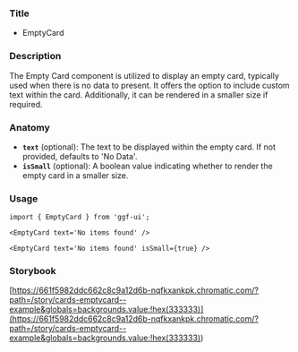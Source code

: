 ### Title

- EmptyCard

### Description

The Empty Card component is utilized to display an empty card, typically used when there is no data to present. It offers the option to include custom text within the card. Additionally, it can be rendered in a smaller size if required.

### Anatomy

- **`text`** (optional): The text to be displayed within the empty card. If not provided, defaults to 'No Data'.
- **`isSmall`** (optional): A boolean value indicating whether to render the empty card in a smaller size.

### Usage

```tsx
import { EmptyCard } from 'ggf-ui';
```

```tsx
<EmptyCard text='No items found' />
```

```tsx
<EmptyCard text='No items found' isSmall={true} />
```

### Storybook

[https://661f5982ddc662c8c9a12d6b-nqfkxankpk.chromatic.com/?path=/story/cards-emptycard--example&globals=backgrounds.value:!hex(333333)](<https://661f5982ddc662c8c9a12d6b-nqfkxankpk.chromatic.com/?path=/story/cards-emptycard--example&globals=backgrounds.value:!hex(333333)>)
